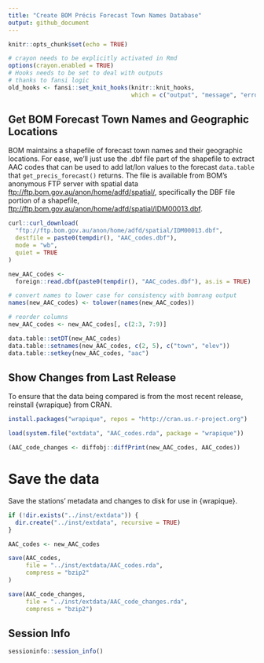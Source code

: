 ```yaml
---
title: "Create BOM Précis Forecast Town Names Database"
output: github_document
---
```


```r
knitr::opts_chunk$set(echo = TRUE)
```

```r
# crayon needs to be explicitly activated in Rmd
options(crayon.enabled = TRUE)
# Hooks needs to be set to deal with outputs
# thanks to fansi logic
old_hooks <- fansi::set_knit_hooks(knitr::knit_hooks,
                                   which = c("output", "message", "error"))
```

## Get BOM Forecast Town Names and Geographic Locations

BOM maintains a shapefile of forecast town names and their geographic locations.
For ease, we'll just use the .dbf file part of the shapefile to extract AAC codes that can be used to add lat/lon values to the forecast `data.table` that  `get_precis_forecast()` returns.
The file is available from BOM's anonymous FTP server with spatial data <ftp://ftp.bom.gov.au/anon/home/adfd/spatial/>, specifically the DBF file portion of a shapefile, 
<ftp://ftp.bom.gov.au/anon/home/adfd/spatial/IDM00013.dbf>.

```r
curl::curl_download(
  "ftp://ftp.bom.gov.au/anon/home/adfd/spatial/IDM00013.dbf",
  destfile = paste0(tempdir(), "AAC_codes.dbf"),
  mode = "wb",
  quiet = TRUE
)

new_AAC_codes <-
  foreign::read.dbf(paste0(tempdir(), "AAC_codes.dbf"), as.is = TRUE)

# convert names to lower case for consistency with bomrang output
names(new_AAC_codes) <- tolower(names(new_AAC_codes))

# reorder columns
new_AAC_codes <- new_AAC_codes[, c(2:3, 7:9)]

data.table::setDT(new_AAC_codes)
data.table::setnames(new_AAC_codes, c(2, 5), c("town", "elev"))
data.table::setkey(new_AAC_codes, "aac")
```

## Show Changes from Last Release

To ensure that the data being compared is from the most recent release, reinstall {wrapique} from CRAN.

```r
install.packages("wrapique", repos = "http://cran.us.r-project.org")

load(system.file("extdata", "AAC_codes.rda", package = "wrapique"))

(AAC_code_changes <- diffobj::diffPrint(new_AAC_codes, AAC_codes))
```

# Save the data

Save the stations' metadata and changes to disk for use in {wrapique}.

```r
if (!dir.exists("../inst/extdata")) {
  dir.create("../inst/extdata", recursive = TRUE)
}

AAC_codes <- new_AAC_codes

save(AAC_codes,
     file = "../inst/extdata/AAC_codes.rda",
     compress = "bzip2"
)

save(AAC_code_changes,
     file = "../inst/extdata/AAC_code_changes.rda",
     compress = "bzip2")
```

## Session Info
```r
sessioninfo::session_info()
```
